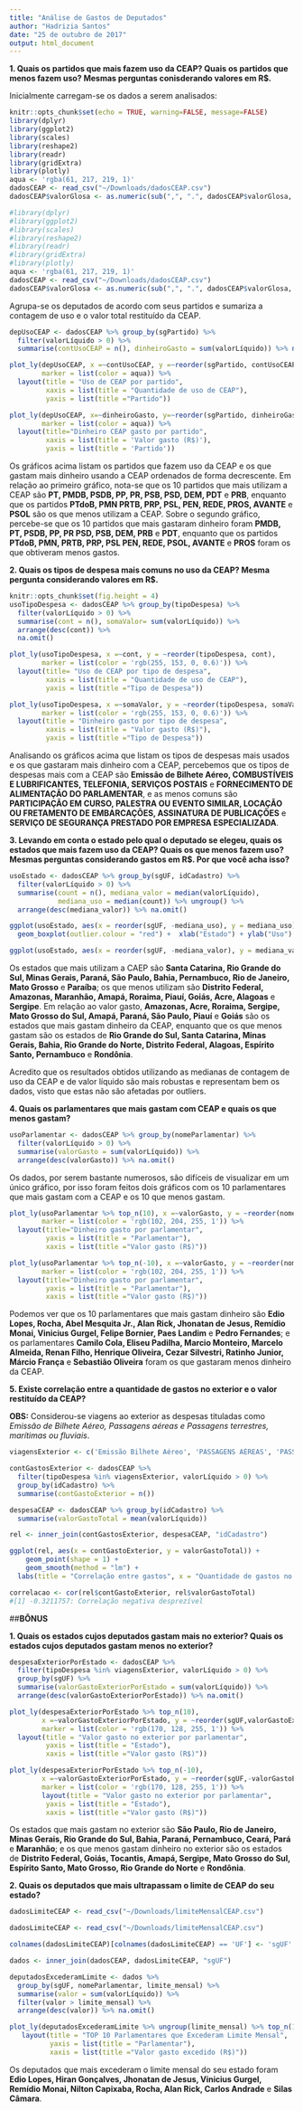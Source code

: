 ```yaml
---
title: "Análise de Gastos de Deputados"
author: "Hadrizia Santos"
date: "25 de outubro de 2017"
output: html_document
---
```


**1. Quais os partidos que mais fazem uso da CEAP? Quais os partidos que menos fazem uso? Mesmas perguntas conisderando valores em R$.**

Inicialmente carregam-se os dados a serem analisados:
```r
knitr::opts_chunk$set(echo = TRUE, warning=FALSE, message=FALSE)
library(dplyr)
library(ggplot2)
library(scales)
library(reshape2)
library(readr)
library(gridExtra)
library(plotly)
aqua <- 'rgba(61, 217, 219, 1)'
dadosCEAP <- read_csv("~/Downloads/dadosCEAP.csv")
dadosCEAP$valorGlosa <- as.numeric(sub(",", ".", dadosCEAP$valorGlosa, fixed = TRUE)) 

```

```r
#library(dplyr)
#library(ggplot2)
#library(scales)
#library(reshape2)
#library(readr)
#library(gridExtra)
#library(plotly)
aqua <- 'rgba(61, 217, 219, 1)'
dadosCEAP <- read_csv("~/Downloads/dadosCEAP.csv")
dadosCEAP$valorGlosa <- as.numeric(sub(",", ".", dadosCEAP$valorGlosa, fixed = TRUE))
```

  Agrupa-se os deputados de acordo com seus partidos e sumariza a contagem de uso e o valor total restituído da CEAP. 
  
```r
depUsoCEAP <- dadosCEAP %>% group_by(sgPartido) %>% 
  filter(valorLíquido > 0) %>%
  summarise(contUsoCEAP = n(), dinheiroGasto = sum(valorLíquido)) %>% na.omit()

plot_ly(depUsoCEAP, x =~contUsoCEAP, y =~reorder(sgPartido, contUsoCEAP),
        marker = list(color = aqua)) %>%
  layout(title = "Uso de CEAP por partido",
         xaxis = list(title = "Quantidade de uso de CEAP"), 
         yaxis = list(title ="Partido"))

plot_ly(depUsoCEAP, x=~dinheiroGasto, y=~reorder(sgPartido, dinheiroGasto), 
        marker = list(color = aqua)) %>%
  layout(title="Dinheiro CEAP gasto por partido",
         xaxis = list(title = 'Valor gasto (R$)'),
         yaxis = list(title = 'Partido'))

```


Os gráficos acima listam os partidos que fazem uso da CEAP e os que gastam mais dinheiro usando a CEAP ordenados de forma decrescente. Em relação ao primeiro gráfico, nota-se que os 10 partidos que mais utilizam a CEAP são **PT, PMDB, PSDB, PP, PR, PSB, PSD, DEM, PDT** e **PRB**, enquanto que os partidos **PTdoB, PMN PRTB, PRP, PSL, PEN, REDE, PROS, AVANTE** e **PSOL** são os que menos utilizam a CEAP. 
Sobre o segundo gráfico, percebe-se que os 10 partidos que mais gastaram dinheiro foram **PMDB, PT, PSDB, PP, PR PSD, PSB, DEM, PRB** e **PDT**, enquanto que os partidos **PTdoB, PMN, PRTB, PRP, PSL PEN, REDE, PSOL, AVANTE** e **PROS** foram os que obtiveram menos gastos. 


**2. Quais os tipos de despesa mais comuns no uso da CEAP? Mesma pergunta considerando valores em R$.**

```r
knitr::opts_chunk$set(fig.height = 4)
usoTipoDespesa <- dadosCEAP %>% group_by(tipoDespesa) %>%
  filter(valorLíquido > 0) %>%
  summarise(cont = n(), somaValor= sum(valorLíquido)) %>%
  arrange(desc(cont)) %>%
  na.omit()
```

```r
plot_ly(usoTipoDespesa, x =~cont, y = ~reorder(tipoDespesa, cont),
        marker = list(color = 'rgb(255, 153, 0, 0.6)')) %>%
  layout(title= "Uso de CEAP por tipo de despesa",
         xaxis = list(title = "Quantidade de uso de CEAP"), 
         yaxis = list(title ="Tipo de Despesa"))

plot_ly(usoTipoDespesa, x =~somaValor, y = ~reorder(tipoDespesa, somaValor), 
        marker = list(color = 'rgb(255, 153, 0, 0.6)')) %>%
  layout(title = "Dinheiro gasto por tipo de despesa",
         xaxis = list(title = "Valor gasto (R$)"), 
         yaxis = list(title ="Tipo de Despesa"))
```


Analisando os gráficos acima que listam os tipos de despesas mais usados e os que gastaram mais dinheiro com a CEAP, percebemos que os tipos de despesas mais com a CEAP são **Emissão de Bilhete Aéreo, COMBUSTÍVEIS E LUBRIFICANTES, TELEFONIA, SERVIÇOS POSTAIS** e **FORNECIMENTO DE ALIMENTAÇÃO DO PARLAMENTAR**, e as menos comuns são **PARTICIPAÇÃO EM CURSO, PALESTRA OU EVENTO SIMILAR, LOCAÇÃO OU FRETAMENTO DE EMBARCAÇÕES, ASSINATURA DE PUBLICAÇÕES** e **SERVIÇO DE SEGURANÇA PRESTADO POR EMPRESA ESPECIALIZADA**.


**3. Levando em conta o estado pelo qual o deputado se elegeu, quais os estados que mais fazem uso da CEAP? Quais os que menos fazem uso? Mesmas perguntas considerando gastos em R$. Por que você acha isso?**

```r
usoEstado <- dadosCEAP %>% group_by(sgUF, idCadastro) %>%
  filter(valorLíquido > 0) %>%
  summarise(count = n(), mediana_valor = median(valorLíquido), 
            mediana_uso = median(count)) %>% ungroup() %>%
  arrange(desc(mediana_valor)) %>% na.omit()

ggplot(usoEstado, aes(x = reorder(sgUF, -mediana_uso), y = mediana_uso)) +
  geom_boxplot(outlier.colour = "red") +  xlab("Estado") + ylab("Uso") + ggtitle("Uso de CEAP por estado") + theme_bw()

ggplot(usoEstado, aes(x = reorder(sgUF, -mediana_valor), y = mediana_valor)) + geom_boxplot(outlier.colour = "red") + xlab("Estado") + ylab("Valor gasto (R$)") + ggtitle("Ginheiro gasto por estado") + theme_bw()
```


Os estados que mais utilizam a CAEP são **Santa Catarina, Rio Grande do Sul, Minas Gerais, Paraná, São Paulo, Bahia, Pernambuco, Rio de Janeiro, Mato Grosso** e **Paraíba**; os que menos utilizam são **Distrito Federal, Amazonas, Maranhão, Amapá, Roraima, Piauí, Goiás, Acre, Alagoas** e **Sergipe**. 
Em relação ao valor gasto, **Amazonas, Acre, Roraima, Sergipe, Mato Grosso do Sul, Amapá, Paraná, São Paulo, Piauí** e **Goiás** são os estados que mais gastam dinheiro da CEAP, enquanto que os que menos gastam são os estados de **Rio Grande do Sul, Santa Catarina, Minas Gerais, Bahia, Rio Grande do Norte, Distrito Federal, Alagoas, Espírito Santo, Pernambuco** e **Rondônia**. 

Acredito que os resultados obtidos utilizando as medianas de contagem de uso da CEAP e de valor líquido são mais robustas e representam bem os dados, visto que estas não são afetadas por outliers.


**4. Quais os parlamentares que mais gastam com CEAP e quais os que menos gastam?**

```r
usoParlamentar <- dadosCEAP %>% group_by(nomeParlamentar) %>%
  filter(valorLíquido > 0) %>%
  summarise(valorGasto = sum(valorLíquido)) %>% 
  arrange(desc(valorGasto)) %>% na.omit() 
```


Os dados, por serem bastante numerosos, são difíceis de visualizar em um único gráfico, por isso foram feitos dois gráficos com os 10 parlamentares que mais gastam com a CEAP e os 10 que menos gastam.

```r
plot_ly(usoParlamentar %>% top_n(10), x =~valorGasto, y = ~reorder(nomeParlamentar, valorGasto),
        marker = list(color = 'rgb(102, 204, 255, 1')) %>%
  layout(title="Dinheiro gasto por parlamentar",
         yaxis = list(title = "Parlamentar"), 
         xaxis = list(title ="Valor gasto (R$)"))

plot_ly(usoParlamentar %>% top_n(-10), x =~valorGasto, y = ~reorder(nomeParlamentar, -valorGasto), 
        marker = list(color = 'rgb(102, 204, 255, 1')) %>%
  layout(title="Dinheiro gasto por parlamentar",
         yaxis = list(title = "Parlamentar"), 
         xaxis = list(title ="Valor gasto (R$)"))
```


Podemos ver que os 10 parlamentares que mais gastam dinheiro são **Edio Lopes, Rocha, Abel Mesquita Jr., Alan Rick, Jhonatan de Jesus, Remídio Monai, Vinicius Gurgel, Felipe Bornier, Paes Landim** e **Pedro Fernandes**; e os parlamentares **Camilo Cola, Eliseu Padilha, Marcio Monteiro, Marcelo Almeida, Renan Filho, Henrique Oliveira, Cezar Silvestri, Ratinho Junior, Márcio França** e **Sebastião Oliveira** foram os que gastaram menos dinheiro da CEAP.


**5. Existe correlação entre a quantidade de gastos no exterior e o valor restituído da CEAP?**

**OBS:** Considerou-se viagens ao exterior as despesas tituladas como *Emissão de Bilhete Aéreo, Passagens aéreas e Passagens terrestres, marítimas ou fluviais*.

```r
viagensExterior <- c('Emissão Bilhete Aéreo', 'PASSAGENS AÉREAS', 'PASSAGENS TERRESTRES, MARÍTIMAS OU FLUVIAIS')

contGastosExterior <- dadosCEAP %>% 
  filter(tipoDespesa %in% viagensExterior, valorLíquido > 0) %>%
  group_by(idCadastro) %>%
  summarise(contGastoExterior = n())

despesaCEAP <- dadosCEAP %>% group_by(idCadastro) %>% 
  summarise(valorGastoTotal = mean(valorLíquido))

rel <- inner_join(contGastosExterior, despesaCEAP, "idCadastro")

ggplot(rel, aes(x = contGastoExterior, y = valorGastoTotal)) +
    geom_point(shape = 1) +
    geom_smooth(method = "lm") + 
  labs(title = "Correlação entre gastos", x = "Quantidade de gastos no exterior", y = "Despesa total") + xlim(0, 1000) + theme_bw()
```
```r
correlacao <- cor(rel$contGastoExterior, rel$valorGastoTotal)
#[1] -0.3211757: Correlação negativa desprezível
```


##**BÔNUS**

**1. Quais os estados cujos deputados gastam mais no exterior? Quais os estados cujos deputados gastam menos no exterior? **

```r
despesaExteriorPorEstado <- dadosCEAP %>% 
  filter(tipoDespesa %in% viagensExterior, valorLíquido > 0) %>%
  group_by(sgUF) %>%
  summarise(valorGastoExteriorPorEstado = sum(valorLíquido)) %>%
  arrange(desc(valorGastoExteriorPorEstado)) %>% na.omit()

plot_ly(despesaExteriorPorEstado %>% top_n(10), 
        x =~valorGastoExteriorPorEstado, y = ~reorder(sgUF,valorGastoExteriorPorEstado), 
        marker = list(color = 'rgb(170, 128, 255, 1')) %>%
  layout(title = "Valor gasto no exterior por parlamentar",
         yaxis = list(title = "Estado"),
         xaxis = list(title ="Valor gasto (R$)"))

plot_ly(despesaExteriorPorEstado %>% top_n(-10), 
        x =~valorGastoExteriorPorEstado, y = ~reorder(sgUF,-valorGastoExteriorPorEstado),
        marker = list(color = 'rgb(170, 128, 255, 1')) %>%
        layout(title = "Valor gasto no exterior por parlamentar",
         yaxis = list(title = "Estado"),
         xaxis = list(title ="Valor gasto (R$)"))

```


Os estados que mais gastam no exterior são **São Paulo, Rio de Janeiro, Minas Gerais, Rio Grande do Sul, Bahia, Paraná, Pernambuco, Ceará, Pará** e **Maranhão**; e os que menos gastam dinheiro no exterior são os estados de **Distrito Federal, Goiás, Tocantis, Amapá, Sergipe, Mato Grosso do Sul, Espírito Santo, Mato Grosso, Rio Grande do Norte** e **Rondônia**.


**2. Quais os deputados que mais ultrapassam o limite de CEAP do seu estado?**

```r
dadosLimiteCEAP <- read_csv("~/Downloads/limiteMensalCEAP.csv")
```

```r
dadosLimiteCEAP <- read_csv("~/Downloads/limiteMensalCEAP.csv")
```

```r
colnames(dadosLimiteCEAP)[colnames(dadosLimiteCEAP) == 'UF'] <- 'sgUF'

dados <- inner_join(dadosCEAP, dadosLimiteCEAP, "sgUF")

deputadosExcederamLimite <- dados %>% 
  group_by(sgUF, nomeParlamentar, limite_mensal) %>%
  summarise(valor = sum(valorLíquido)) %>% 
  filter(valor > limite_mensal) %>%
  arrange(desc(valor)) %>% na.omit()

plot_ly(deputadosExcederamLimite %>% ungroup(limite_mensal) %>% top_n(10), x =~ valor-limite_mensal, y=~reorder(nomeParlamentar, (valor-limite_mensal)), color=~sgUF) %>%
   layout(title = "TOP 10 Parlamentares que Excederam Limite Mensal",
          yaxis = list(title = "Parlamentar"),
          xaxis = list(title ="Valor gasto excedido (R$)"))


```


Os deputados que mais excederam o limite mensal do seu estado foram **Edio Lopes, Hiran Gonçalves, Jhonatan de Jesus, Vinicius Gurgel, Remídio Monai, Nilton Capixaba, Rocha, Alan Rick, Carlos Andrade** e **Silas Câmara**.
